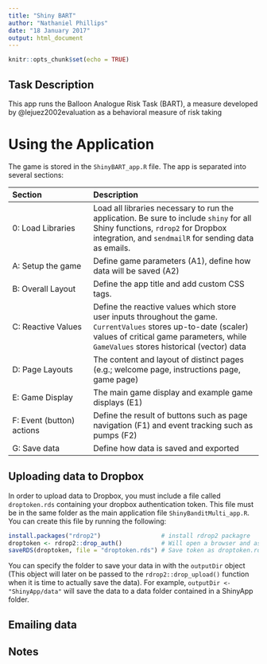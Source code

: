 ```yaml
---
title: "Shiny BART"
author: "Nathaniel Phillips"
date: "18 January 2017"
output: html_document
---
```


```r
knitr::opts_chunk$set(echo = TRUE)
```


## Task Description

This app runs the Balloon Analogue Risk Task (BART), a measure developed by @lejuez2002evaluation as a behavioral measure of risk taking

# Using the Application

The game is stored in the `ShinyBART_app.R` file. The app is separated into several sections:

| Section|  Description
|:-----------------|:------------------------------------- | 
| 0: Load Libraries| Load all libraries necessary to run the application. Be sure to include `shiny` for all Shiny functions, `rdrop2` for Dropbox integration, and `sendmailR` for sending data as emails.|
| A: Setup the game| Define game parameters (A1), define how data will be saved (A2)|
| B: Overall Layout | Define the app title and add custom CSS tags.|
| C: Reactive Values |Define the reactive values which store user inputs throughout the game. `CurrentValues` stores up-to-date (scaler) values of critical game parameters, while `GameValues` stores historical (vector) data|
|D: Page Layouts | The content and layout of distinct pages (e.g.; welcome page, instructions page, game page) |
| E: Game Display | The main game display and example game displays (E1) |
| F: Event (button) actions | Define the result of buttons such as page navigation (F1) and event tracking such as pumps (F2)|
| G: Save data | Define how data is saved and exported|

## Uploading data to Dropbox

In order to upload data to Dropbox, you must include a file called `droptoken.rds` containing your dropbox authentication token. This file must be in the same folder as the main application file `ShinyBanditMulti_app.R`. You can create this file by running the following:

```r
install.packages("rdrop2")                 # install rdrop2 packagre
droptoken <- rdrop2::drop_auth()           # Will open a browser and ask you to login
saveRDS(droptoken, file = "droptoken.rds") # Save token as droptoken.rds
```

You can specify the folder to save your data in with the `outputDir` object (This object will later on be passed to the `rdrop2::drop_upload()` function when it is time to actually save the data). For example, `outputDir <- "ShinyApp/data"` will save the data to a data folder contained in a ShinyApp folder. 

## Emailing data



## Notes


